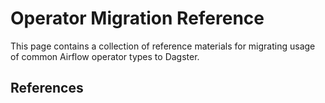 # Operator Migration Reference

This page contains a collection of reference materials for migrating usage of common Airflow operator types to Dagster.

## References

<ArticleList>
  <ArticleListItem
    title="Bash Operator for dbt"
    href="/integrations/airlift/operator-migration/bash-operator-dbt"
  ></ArticleListItem>
</ArticleList>
